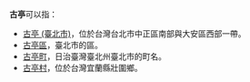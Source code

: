 '''古亭'''可以指：
* [[古亭_(臺北市)|古亭 (臺北市)]]，位於台灣台北市中正區南部與大安區西部一帶。
* [[古亭區|古亭區]]，臺北市的區。
* [[古亭町|古亭町]]，日治臺灣臺北州臺北市的町名。
* [[古亭村|古亭村]]，位於台灣宜蘭縣壯圍鄉。
{{Disambiguation|Cat=二字臺灣地名消歧義}}